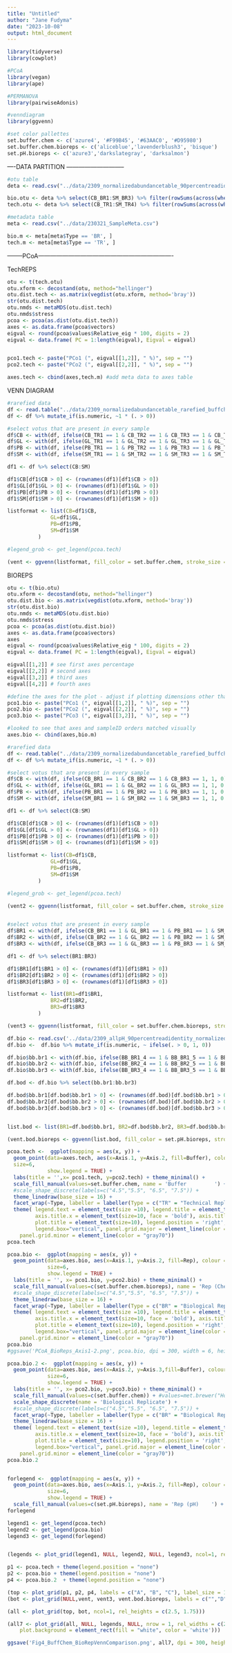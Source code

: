 ```yaml
---
title: "Untitled"
author: "Jane Fudyma"
date: "2023-10-08"
output: html_document
---
```


```r
library(tidyverse)
library(cowplot)

#PCoA
library(vegan)
library(ape)

#PERMANOVA
library(pairwiseAdonis)

#venndiagram
library(ggvenn)
```


```r
#set color pallettes 
set.buffer.chem <- c('azure4', '#F99B45', '#63AAC0', '#D95980')
set.buffer.chem.bioreps <- c('aliceblue','lavenderblush3', 'bisque')
set.pH.bioreps <- c('azure3','darkslategray', 'darksalmon')
```


----DATA PARTITION -----------------------------
```r
#otu table
deta <- read.csv("../data/2309_normalizedabundancetable_90percentreadidentity.csv", row.names = 1)

bio.otu <- deta %>% select(CB_BR1:SM_BR3) %>% filter(rowSums(across(where(is.numeric)))!=0) 
tech.otu <- deta %>% select(CB_TR1:SM_TR4) %>% filter(rowSums(across(where(is.numeric)))!=0) 

#metadata table
meta <- read.csv("../data/230321_SampleMeta.csv")

bio.m <- meta[meta$Type == 'BR', ]
tech.m <- meta[meta$Type == 'TR', ]
```


--------PCoA-------------------------------------------------------------------

TechREPS
```r
otu <- t(tech.otu)
otu.xform <- decostand(otu, method="hellinger")
otu.dist.tech <- as.matrix(vegdist(otu.xform, method='bray')) 
str(otu.dist.tech)
otu.nmds <- metaMDS(otu.dist.tech)
otu.nmds$stress
pcoa <- pcoa(as.dist(otu.dist.tech))
axes <- as.data.frame(pcoa$vectors)
eigval <- round(pcoa$values$Relative_eig * 100, digits = 2)
eigval <- data.frame( PC = 1:length(eigval), Eigval = eigval)


pco1.tech <- paste("PCo1 (", eigval[[1,2]], " %)", sep = "")
pco2.tech <- paste("PCo2 (", eigval[[2,2]], " %)", sep = "")

axes.tech <- cbind(axes,tech.m) #add meta data to axes table 
```

VENN DIAGRAM

```r
#rarefied data
df <- read.table("../data/2309_normalizedabundancetable_rarefied_buffchem", sep=",", header=T, row.names=1)
df <- df %>% mutate_if(is.numeric, ~1 * (. > 0)) 

#select votus that are present in every sample
df$CB <- with(df, ifelse(CB_TR1 == 1 & CB_TR2 == 1 & CB_TR3 == 1 & CB_TR4 == 1, 1, 0))
df$GL <- with(df, ifelse(GL_TR1 == 1 & GL_TR2 == 1 & GL_TR3 == 1 & GL_TR4 == 1, 1, 0))
df$PB <- with(df, ifelse(PB_TR1 == 1 & PB_TR2 == 1 & PB_TR3 == 1 & PB_TR4 == 1, 1, 0))
df$SM <- with(df, ifelse(SM_TR1 == 1 & SM_TR2 == 1 & SM_TR3 == 1 & SM_TR4 == 1, 1, 0))

df1 <- df %>% select(CB:SM)

df1$CB[df1$CB > 0] <- (rownames(df1)[df1$CB > 0])
df1$GL[df1$GL > 0] <- (rownames(df1)[df1$GL > 0])
df1$PB[df1$PB > 0] <- (rownames(df1)[df1$PB > 0])
df1$SM[df1$SM > 0] <- (rownames(df1)[df1$SM > 0])

listformat <- list(CB=df1$CB,
              GL=df1$GL,
              PB=df1$PB,
              SM=df1$SM
          )

#legend_grob <- get_legend(pcoa.tech)

(vent <- ggvenn(listformat, fill_color = set.buffer.chem, stroke_size = 0.5, text_size = 4.5, set_name_size = 0, show_percentage = FALSE ))
```


BIOREPS
```r
otu <- t(bio.otu)
otu.xform <- decostand(otu, method="hellinger")
otu.dist.bio <- as.matrix(vegdist(otu.xform, method='bray')) 
str(otu.dist.bio)
otu.nmds <- metaMDS(otu.dist.bio)
otu.nmds$stress
pcoa <- pcoa(as.dist(otu.dist.bio))
axes <- as.data.frame(pcoa$vectors)
axes
eigval <- round(pcoa$values$Relative_eig * 100, digits = 2)
eigval <- data.frame( PC = 1:length(eigval), Eigval = eigval)

eigval[[1,2]] # see first axes percentage
eigval[[2,2]] # second axes
eigval[[3,2]] # third axes
eigval[[4,2]] # fourth axes

#define the axes for the plot - adjust if plotting dimensions other than 1 and 2
pco1.bio <- paste("PCo1 (", eigval[[1,2]], " %)", sep = "")
pco2.bio <- paste("PCo2 (", eigval[[2,2]], " %)", sep = "")
pco3.bio <- paste("PCo3 (", eigval[[3,2]], " %)", sep = "")

#looked to see that axes and sampleID orders matched visually
axes.bio <- cbind(axes,bio.m)
```

```r
#rarefied data
df <- read.table("../data/2309_normalizedabundancetable_rarefied_buffchem", sep=",", header=T, row.names=1)
df <- df %>% mutate_if(is.numeric, ~1 * (. > 0)) 

#select votus that are present in every sample
df$CB <- with(df, ifelse(CB_BR1 == 1 & CB_BR2 == 1 & CB_BR3 == 1, 1, 0))
df$GL <- with(df, ifelse(GL_BR1 == 1 & GL_BR2 == 1 & GL_BR3 == 1, 1, 0 ))
df$PB <- with(df, ifelse(PB_BR1 == 1 & PB_BR2 == 1 & PB_BR3 == 1, 1, 0 ))
df$SM <- with(df, ifelse(SM_BR1 == 1 & SM_BR2 == 1 & SM_BR3 == 1, 1, 0 ))

df1 <- df %>% select(CB:SM)

df1$CB[df1$CB > 0] <- (rownames(df1)[df1$CB > 0])
df1$GL[df1$GL > 0] <- (rownames(df1)[df1$GL > 0])
df1$PB[df1$PB > 0] <- (rownames(df1)[df1$PB > 0])
df1$SM[df1$SM > 0] <- (rownames(df1)[df1$SM > 0])

listformat <- list(CB=df1$CB,
              GL=df1$GL,
              PB=df1$PB,
              SM=df1$SM
          )

#legend_grob <- get_legend(pcoa.tech)

(vent2 <- ggvenn(listformat, fill_color = set.buffer.chem, stroke_size = 0.5, text_size = 4.5, set_name_size = 0, show_percentage = FALSE ))


#select votus that are present in every sample
df$BR1 <- with(df, ifelse(CB_BR1 == 1 & GL_BR1 == 1 & PB_BR1 == 1 & SM_BR1 == 1, 1, 0))
df$BR2 <- with(df, ifelse(CB_BR2 == 1 & GL_BR2 == 1 & PB_BR2 == 1 & SM_BR2 == 1, 1, 0))
df$BR3 <- with(df, ifelse(CB_BR3 == 1 & GL_BR3 == 1 & PB_BR3 == 1 & SM_BR3 == 1, 1, 0))

df1 <- df %>% select(BR1:BR3)

df1$BR1[df1$BR1 > 0] <- (rownames(df1)[df1$BR1 > 0])
df1$BR2[df1$BR2 > 0] <- (rownames(df1)[df1$BR2 > 0])
df1$BR3[df1$BR3 > 0] <- (rownames(df1)[df1$BR3 > 0])

listformat <- list(BR1=df1$BR1,
              BR2=df1$BR2,
              BR3=df1$BR3
          )

(vent3 <- ggvenn(listformat, fill_color = set.buffer.chem.bioreps, stroke_size = 0.5, text_size = 4.5, set_name_size = 0, show_percentage = FALSE ))
```

```r
df.bio <- read.csv('../data/2309_allpH_90percentreadidentity_normalized.csv')  %>% column_to_rownames(var='X') %>% select(AN_BR1_4:ML_BR3_8)
df.bio <-  df.bio %>% mutate_if(is.numeric, ~ ifelse(. > 0, 1, 0))

df.bio$bb.br1 <- with(df.bio, ifelse(BB_BR1_4 == 1 & BB_BR1_5 == 1 & BB_BR1_6 == 1 & BB_BR1_8 == 1, 1, 0))
df.bio$bb.br2 <- with(df.bio, ifelse(BB_BR2_4 == 1 & BB_BR2_5 == 1 & BB_BR2_6 == 1 & BB_BR2_8 == 1, 1, 0))
df.bio$bb.br3 <- with(df.bio, ifelse(BB_BR3_4 == 1 & BB_BR3_5 == 1 & BB_BR3_6 == 1 & BB_BR3_8 == 1, 1, 0))

df.bod <- df.bio %>% select(bb.br1:bb.br3)

df.bod$bb.br1[df.bod$bb.br1 > 0] <- (rownames(df.bod)[df.bod$bb.br1 > 0])
df.bod$bb.br2[df.bod$bb.br2 > 0] <- (rownames(df.bod)[df.bod$bb.br2 > 0])
df.bod$bb.br3[df.bod$bb.br3 > 0] <- (rownames(df.bod)[df.bod$bb.br3 > 0])


list.bod <- list(BR1=df.bod$bb.br1, BR2=df.bod$bb.br2, BR3=df.bod$bb.br3)

(vent.bod.bioreps <- ggvenn(list.bod, fill_color = set.pH.bioreps, stroke_size = 0.5, text_size = 4.5, set_name_size = 0, show_percentage = FALSE ) + theme(plot.title = element_text(hjust = 0.5)))
```

```r
pcoa.tech <-  ggplot(mapping = aes(x, y)) +
  geom_point(data=axes.tech, aes(x=Axis.1, y=Axis.2, fill=Buffer), colour = 'black', pch=21,  
  size=6, 
             show.legend = TRUE) +
  labs(title = '',x= pco1.tech, y=pco2.tech) + theme_minimal() +
  scale_fill_manual(values=set.buffer.chem, name = 'Buffer         ') +
  #scale_shape_discrete(labels=c("4.5","5.5", "6.5", "7.5")) +
  theme_linedraw(base_size = 16) +
  facet_wrap(~Type, labeller = labeller(Type = c("TR" = "Technical Replicates"))) +
  theme( legend.text = element_text(size =10), legend.title = element_text(size=10, face = 'bold'),
         axis.title.x = element_text(size=10, face = 'bold'), axis.title.y = element_text(size=10, face = 'bold'),
         plot.title = element_text(size=10), legend.position = 'right', 
         legend.box="vertical", panel.grid.major = element_line(color = "gray70"),
    panel.grid.minor = element_line(color = "gray70"))
pcoa.tech

pcoa.bio <-  ggplot(mapping = aes(x, y)) +
  geom_point(data=axes.bio, aes(x=Axis.1, y=Axis.2, fill=Rep), colour = 'black', pch=21, 
             size=6, 
             show.legend = TRUE) +
  labs(title = '', x= pco1.bio, y=pco2.bio) + theme_minimal() +
  scale_fill_manual(values=c(set.buffer.chem.bioreps), name = 'Rep (Chem)') + #slateblue
  #scale_shape_discrete(labels=c("4.5","5.5", "6.5", "7.5")) +
  theme_linedraw(base_size = 16) +
  facet_wrap(~Type, labeller = labeller(Type = c("BR" = "Biological Replicates"))) +
  theme( legend.text = element_text(size =10), legend.title = element_text(size=10, face = 'bold'),
         axis.title.x = element_text(size=10, face = 'bold'), axis.title.y = element_text(size=10, face = 'bold'),
         plot.title = element_text(size=10), legend.position = 'right', 
         legend.box="vertical", panel.grid.major = element_line(color = "gray70"),
    panel.grid.minor = element_line(color = "gray70"))
pcoa.bio
#ggsave('PCoA_BioReps_Axis1-2.png', pcoa.bio, dpi = 300, width = 6, height =5)

pcoa.bio.2 <-  ggplot(mapping = aes(x, y)) +
  geom_point(data=axes.bio, aes(x=Axis.2, y=Axis.3,fill=Buffer), colour = 'black', pch=21, 
             size=6, 
             show.legend = TRUE) +
  labs(title = '', x= pco2.bio, y=pco3.bio) + theme_minimal() +
  scale_fill_manual(values=c(set.buffer.chem)) + #values=met.brewer("Hokusai3", 6)
  scale_shape_discrete(name = 'Biological Replicate') +
  #scale_shape_discrete(labels=c("4.5","5.5", "6.5", "7.5")) +
  facet_wrap(~Type, labeller = labeller(Type = c("BR" = "Biological Replicates"))) +
  theme_linedraw(base_size = 16) +
  theme( legend.text = element_text(size =10), legend.title = element_text(size=10, face = 'bold'),
         axis.title.x = element_text(size=10, face = 'bold'), axis.title.y = element_text(size=10, face = 'bold'),
         plot.title = element_text(size=10), legend.position = 'right', 
         legend.box="vertical", panel.grid.major = element_line(color = "gray70"),
    panel.grid.minor = element_line(color = "gray70"))
pcoa.bio.2


forlegend <-  ggplot(mapping = aes(x, y)) +
  geom_point(data=axes.bio, aes(x=Axis.1, y=Axis.2, fill=Rep), colour = 'black', pch=21, 
             size=6, 
             show.legend = TRUE) +
  scale_fill_manual(values=c(set.pH.bioreps), name = 'Rep (pH)    ') + theme_minimal() + theme( legend.text = element_text(size =10), legend.title = element_text(size=10, face = 'bold'))
forlegend
```


```r

legend1 <- get_legend(pcoa.tech)
legend2 <- get_legend(pcoa.bio)
legend3 <- get_legend(forlegend)


(legends <- plot_grid(legend1, NULL, legend2, NULL, legend3, ncol=1, rel_heights = c(1, -0.65, 1, -0.67, 1)))

p1 <- pcoa.tech + theme(legend.position = "none")
p2 <- pcoa.bio + theme(legend.position = "none")
p4 <- pcoa.bio.2  + theme(legend.position = "none") 

(top <- plot_grid(p1, p2, p4, labels = c("A", "B", "C"), label_size = 18, ncol = 3))
(bot <- plot_grid(NULL,vent, vent3, vent.bod.bioreps, labels = c("","D", "E", "F"), rel_widths = c(0.3, 1,1,1), label_size = 18, nrow = 1))

(all <- plot_grid(top, bot, ncol=1, rel_heights = c(2.5, 1.75)))

(all7 <- plot_grid(all, NULL, legends, NULL, nrow = 1, rel_widths = c(2, -.2, .6, -.2)) + theme(
    plot.background = element_rect(fill = "white", color = 'white')))

ggsave('Fig4_BuffChem_BioRepVennComparison.png', all7, dpi = 300, height = 7, width = 10)
```




